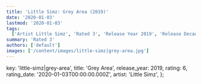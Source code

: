 ```yaml
---
title: 'Little Simz: Grey Area (2019)'
date: '2020-01-03'
lastmod: '2020-01-03'
tags:
  ['Artist Little Simz', 'Rated 3', 'Release Year 2019', 'Release Decade 2010']
summary: 'Rated 3'
authors: ['default']
images: ['/content/images/little-simz|grey-area.jpg']
---
```


  key: 'little-simz|grey-area',
  title: 'Grey Area',
  release_year: 2019,
  rating: 6,
  rating_date: '2020-01-03T00:00:00.000Z',
  artist: 'Little Simz',
};

<MusicRating data={data} />
